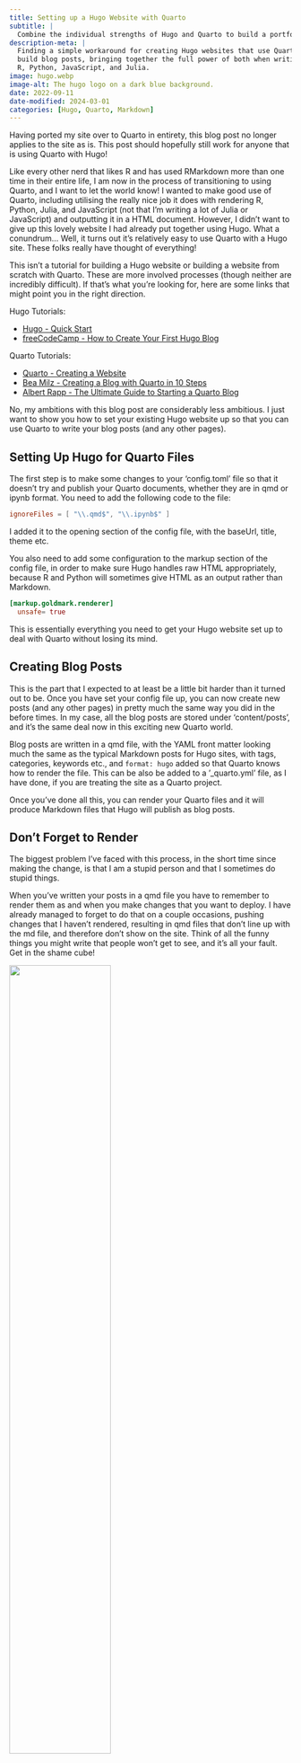 ```yaml
---
title: Setting up a Hugo Website with Quarto
subtitle: |
  Combine the individual strengths of Hugo and Quarto to build a portfolio website and share code.
description-meta: |
  Finding a simple workaround for creating Hugo websites that use Quarto to 
  build blog posts, bringing together the full power of both when writing about 
  R, Python, JavaScript, and Julia.
image: hugo.webp
image-alt: The hugo logo on a dark blue background.
date: 2022-09-11
date-modified: 2024-03-01
categories: [Hugo, Quarto, Markdown]
---
```


::: {.callout-note}

Having ported my site over to Quarto in entirety, this blog post no longer applies to the site as is. This post should hopefully still work for anyone that is using Quarto with Hugo!

:::

Like every other nerd that likes R and has used RMarkdown more than one time in their entire life, I am now in the process of transitioning to using Quarto, and I want to let the world know! I wanted to make good use of Quarto, including utilising the really nice job it does with rendering R, Python, Julia, and JavaScript (not that I'm writing a lot of Julia or JavaScript) and outputting it in a HTML document. However, I didn't want to give up this lovely website I had already put together using Hugo. What a conundrum... Well, it turns out it's relatively easy to use Quarto with a Hugo site. These folks really have thought of everything!

This isn't a tutorial for building a Hugo website or building a website from scratch with Quarto. These are more involved processes (though neither are incredibly difficult). If that's what you're looking for, here are some links that might point you in the right direction.

Hugo Tutorials:

-   [Hugo - Quick Start](https://gohugo.io/getting-started/quick-start/)
-   [freeCodeCamp - How to Create Your First Hugo Blog](https://www.freecodecamp.org/news/your-first-hugo-blog-a-practical-guide/)

Quarto Tutorials:

-   [Quarto - Creating a Website](https://quarto.org/docs/websites/)
-   [Bea Milz - Creating a Blog with Quarto in 10 Steps](https://beamilz.com/posts/2022-06-05-creating-a-blog-with-quarto/en/)
-   [Albert Rapp - The Ultimate Guide to Starting a Quarto Blog](https://albert-rapp.de/posts/13_quarto_blog_writing_guide/13_quarto_blog_writing_guide.html)

No, my ambitions with this blog post are considerably less ambitious. I just want to show you how to set your existing Hugo website up so that you can use Quarto to write your blog posts (and any other pages).

## Setting Up Hugo for Quarto Files

The first step is to make some changes to your 'config.toml' file so that it doesn't try and publish your Quarto documents, whether they are in qmd or ipynb format. You need to add the following code to the file:

```toml
ignoreFiles = [ "\\.qmd$", "\\.ipynb$" ]

```

I added it to the opening section of the config file, with the baseUrl, title, theme etc.

You also need to add some configuration to the markup section of the config file, in order to make sure Hugo handles raw HTML appropriately, because R and Python will sometimes give HTML as an output rather than Markdown.

```toml
[markup.goldmark.renderer]
  unsafe= true

```
This is essentially everything you need to get your Hugo website set up to deal with Quarto without losing its mind.

## Creating Blog Posts

This is the part that I expected to at least be a little bit harder than it turned out to be. Once you have set your config file up, you can now create new posts (and any other pages) in pretty much the same way you did in the before times. In my case, all the blog posts are stored under 'content/posts', and it's the same deal now in this exciting new Quarto world.

Blog posts are written in a qmd file, with the YAML front matter looking much the same as the typical Markdown posts for Hugo sites, with tags, categories, keywords etc., and ```format: hugo``` added so that Quarto knows how to render the file. This can be also be added to a '_quarto.yml' file, as I have done, if you are treating the site as a Quarto project.

Once you've done all this, you can render your Quarto files and it will produce Markdown files that Hugo will publish as blog posts.

## Don't Forget to Render

The biggest problem I've faced with this process, in the short time since making the change, is that I am a stupid person and that I sometimes do stupid things. 

When you've written your posts in a qmd file you have to remember to render them as and when you make changes that you want to deploy. I have already managed to forget to do that on a couple occasions, pushing changes that I haven't rendered, resulting in qmd files that don't line up with the md file, and therefore don't show on the site. Think of all the funny things you might write that people won't get to see, and it's all your fault. Get in the shame cube!

![](shame_cube.webp){fig-align="center" width=60% fig-alt="A 3D animation from the music video for the song Bumble, by Rx, showing a man sat on the floor with his knees to his chest, as a box labelled Shame Cube is lowered down to cover him."}

## Wrapping Up

The rendering issue isn't ideal, because as much as I'd like to believe that I will eventually remember that I need to render before I publish posts, I happen to know that I am a buffoon, so I am certain that I will forget enough that it's going to be a bit of a nuisance.

This should be something that I can resolve by setting up a GitHub Actions workflow to render files when pushed to the repository. It's not something I've done just yet, mostly because it is 8pm on a Sunday and I can't be bothered to take that extra step right now. But maybe I'll write another post about that when I get round to it. Because everything is content and everybody is posting.

However, everything else is exceptionally smooth, and very easy to set up. It takes a matter of minutes to make the change and now your Hugo site can be used with Quarto, making it so much easier to write about and incorporate R, Python, and other programming languages in your blog posts. Great success!

## Support {.appendix}

If you've enjoyed this blog post and would like to support my work, you can [buy me a coffee or a beer or give me a tip](https://www.buymeacoffee.com/paulj1989) as a thank you. 
